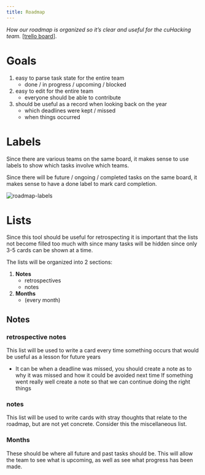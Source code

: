 ```yaml
---
title: Roadmap
---
```


_How our roadmap is organized so it’s clear and useful for the cuHacking team._ [[trello board](https://trello.com/b/6fbmSGfq)].

# Goals
1. easy to parse task state for the entire team
    - done / in progress / upcoming / blocked
2. easy to edit for the entire team
    - everyone should be able to contribute
3. should be useful as a record when looking back on the year
    - which deadlines were kept / missed
    - when things occurred

# Labels

Since there are various teams on the same board, it makes sense to use labels to show which tasks involve which teams.

Since there will be future / ongoing / completed tasks on the same board, it makes sense to have a done label to mark card completion.

![roadmap-labels](/cuhacking-2020-images/roadmap-labels.png)

# Lists

Since this tool should be useful for retrospecting it is important that the lists not become filled too much with since many tasks will be hidden since only 3-5 cards can be shown at a time.

The lists will be organized into 2 sections:

1. **Notes**
    - retrospectives
    - notes
2. **Months**
    - (every month)

## Notes

### retrospective notes

This list will be used to write a card every time something occurs that would be useful as a lesson for future years

- It can be when a deadline was missed, you should create a note as to why it was missed and how it could be avoided next time
If something went really well create a note so that we can continue doing the right things

### notes

This list will be used to write cards with stray thoughts that relate to the roadmap, but are not yet concrete. Consider this the miscellaneous list.

### Months

These should be where all future and past tasks should be.
This will allow the team to see what is upcoming, as well as see what progress has been made.
